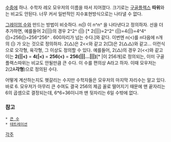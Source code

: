 [[수]]중에 하나. 수학자 레오 모우저의 이름을 따서 지어졌다. 크기로는 [[구골플렉스]] '''따위'''와는 비교도 안된다. 너무 커서 일반적인 지수표현방식으로는 나타낼 수 없다.

[[그레이엄 수]]와 만드는 방법이 비슷하다.
n(|) 이 n^n^ 을 나타낸다고 정의하자. 선을 더 추가하면, 예를들어 2(|||)의 경우 2^2^ (||) [* 2(|||)=2^2^ (||)=4(||)=4^4^ (|)=256(|)=256^256^ . 600자리가 넘는 수다.]와 같다.
이번엔 n(<)를 n다음에 n개의 (|) 가 오는 것으로 정의하자.
2(△)은 2<<와 같고 2(□)은 2(△△)와 같고... 이런식으로 오각형, 육각형, 그 이상도 정의할 수 있다.
예를들어, 2(△)의 경우 2(<<)와 같고 이는 '''2(||<)'''  =  '''4(|<)'''  =  '''256(<)'''  =  '''256(|||...|||)'''[* |이 256개]로 정의되는, 이미 구골플랙스따위는 비교도 안될만큼 큰 수다. 이 수를 편의상 A라고 하자.
이때 모우저는 2(2A'''각형''')으로 정의된 수다.

어떻게 계산하는지도 헷갈리는 수지만 수학자들은 모우저의 마지막 자리수는 알고 있다. 바로 6. 모우저가 아무리 큰 수여도 결국 256의 제곱 꼴로 떨어지기 때문에 맨 끝자리는 6의 곱셈으로 결정되는데, 6*6=36이니까 맨 뒷자리는 6일 수밖에 없다.

=== 참고 ===
 * [[큰 수]]
 * [[테트레이션]]

[[각주]]
